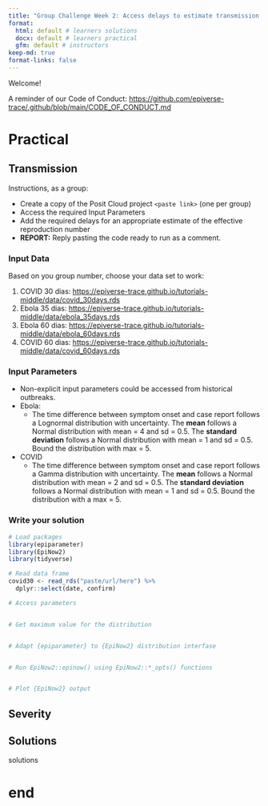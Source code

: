 ```yaml
---
title: "Group Challenge Week 2: Access delays to estimate transmission and severity"
format: 
  html: default # learners solutions
  docx: default # learners practical
  gfm: default # instructors
keep-md: true
format-links: false
---
```


::: {.content-hidden when-format="html"}

<!-- visible for instructors only -->
<!-- practical-week.md is generated from practical-week.qmd. Please edit that file -->
<!-- commit .md and .qmd files together -->

:::

Welcome!

A reminder of our Code of Conduct: 
<https://github.com/epiverse-trace/.github/blob/main/CODE_OF_CONDUCT.md>


# Practical

<!-- visible for learners and instructors at practical -->

## Transmission

Instructions, as a group:

- Create a copy of the Posit Cloud project `<paste link>` (one per group)
- Access the required Input Parameters
- Add the required delays for an appropriate estimate of the effective reproduction number
- **REPORT:** Reply pasting the code ready to run as a comment.

### Input Data

Based on you group number, choose your data set to work:

1. COVID 30 dias: <https://epiverse-trace.github.io/tutorials-middle/data/covid_30days.rds>
2. Ebola 35 dias: <https://epiverse-trace.github.io/tutorials-middle/data/ebola_35days.rds>
3. Ebola 60 dias: <https://epiverse-trace.github.io/tutorials-middle/data/ebola_60days.rds>
4. COVID 60 dias: <https://epiverse-trace.github.io/tutorials-middle/data/covid_60days.rds>

### Input Parameters

- Non-explicit input parameters could be accessed from historical outbreaks.
- Ebola:
    - The time difference between symptom onset and case report follows a Lognormal distribution with uncertainty. The **mean** follows a Normal distribution with mean = 4 and sd = 0.5. The **standard deviation** follows a Normal distribution with mean = 1 and sd = 0.5. Bound the distribution with max = 5.

- COVID
    - The time difference between symptom onset and case report follows a Gamma distribution with uncertainty. The **mean** follows a Normal distribution with mean = 2 and sd = 0.5. The **standard deviation** follows a Normal distribution with mean = 1 and sd = 0.5. Bound the distribution with a max = 5.

### Write your solution

```r
# Load packages
library(epiparameter)
library(EpiNow2)
library(tidyverse)

# Read data frame
covid30 <- read_rds("paste/url/here") %>%
  dplyr::select(date, confirm)

# Access parameters


# Get maximum value for the distribution


# Adapt {epiparameter} to {EpiNow2} distribution interfase


# Run EpiNow2::epinow() using EpiNow2::*_opts() functions


# Plot {EpiNow2} output

```

## Severity




::: {.content-visible unless-format="docx"}

# Solutions

<!-- visible for instructors and learners after practical (solutions) -->

solutions

:::

# end
